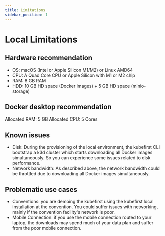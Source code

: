 ```yaml
---
title: Limitations
sidebar_position: 1
---
```


# Local Limitations

## Hardware recommendation

- OS: macOS (Intel or Apple Silicon M1/M2) or Linux AMD64
- CPU: A Quad Core CPU or Apple Silicon with M1 or M2 chip
- RAM: 8 GB RAM
- HDD: 10 GB HD space (Docker images) + 5 GB HD space (minio-storage)

## Docker desktop recommendation

Allocated RAM: 5 GB
Allocated CPU: 5 Cores

## Known issues

- Disk: During the provisioning of the local environment, the kubefirst CLI bootstrap a k3d cluster which starts downloading all Docker images simultaneously. So you can experience some issues related to disk performance.
- Network bandwidth: As described above, the network bandwidth could be throttled due to downloading all Docker images simultaneously.

## Problematic use cases

- Conventions: you are demoing the kubefirst using the kubefirst local installation at the convention. You could suffer issues with networking, mainly if the convention facility's network is poor.
- Mobile Connection: if you use the mobile connection routed to your laptop, the downloads may spend much of your data plan and suffer from the poor mobile connection.
